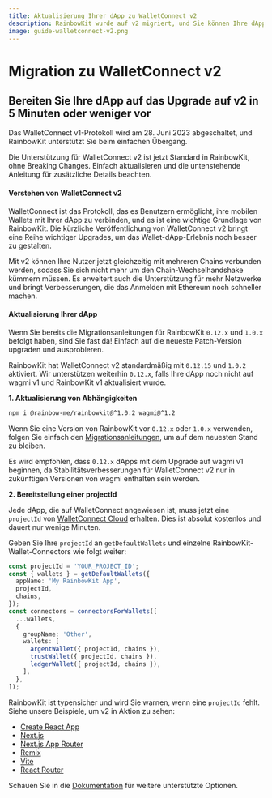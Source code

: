 ```yaml
---
title: Aktualisierung Ihrer dApp zu WalletConnect v2
description: RainbowKit wurde auf v2 migriert, und Sie können Ihre dApp in 5 Minuten oder weniger vorbereiten
image: guide-walletconnect-v2.png
---
```


# Migration zu WalletConnect v2

## Bereiten Sie Ihre dApp auf das Upgrade auf v2 in 5 Minuten oder weniger vor

Das WalletConnect v1-Protokoll wird am 28. Juni 2023 abgeschaltet, und RainbowKit unterstützt Sie beim einfachen Übergang.

Die Unterstützung für WalletConnect v2 ist jetzt Standard in RainbowKit, ohne Breaking Changes. Einfach aktualisieren und die untenstehende Anleitung für zusätzliche Details beachten.

#### Verstehen von WalletConnect v2

WalletConnect ist das Protokoll, das es Benutzern ermöglicht, ihre mobilen Wallets mit Ihrer dApp zu verbinden, und es ist eine wichtige Grundlage von RainbowKit. Die kürzliche Veröffentlichung von WalletConnect v2 bringt eine Reihe wichtiger Upgrades, um das Wallet-dApp-Erlebnis noch besser zu gestalten.

Mit v2 können Ihre Nutzer jetzt gleichzeitig mit mehreren Chains verbunden werden, sodass Sie sich nicht mehr um den Chain-Wechselhandshake kümmern müssen. Es erweitert auch die Unterstützung für mehr Netzwerke und bringt Verbesserungen, die das Anmelden mit Ethereum noch schneller machen.

#### Aktualisierung Ihrer dApp

Wenn Sie bereits die Migrationsanleitungen für RainbowKit `0.12.x` und `1.0.x` befolgt haben, sind Sie fast da! Einfach auf die neueste Patch-Version upgraden und ausprobieren.

RainbowKit hat WalletConnect v2 standardmäßig mit `0.12.15` und `1.0.2` aktiviert. Wir unterstützen weiterhin `0.12.x`, falls Ihre dApp noch nicht auf wagmi v1 und RainbowKit v1 aktualisiert wurde.

**1. Aktualisierung von Abhängigkeiten**

```bash
npm i @rainbow-me/rainbowkit@^1.0.2 wagmi@^1.2
```

Wenn Sie eine Version von RainbowKit vor `0.12.x` oder `1.0.x` verwenden, folgen Sie einfach den [Migrationsanleitungen](/docs/migration-guide), um auf dem neuesten Stand zu bleiben.

Es wird empfohlen, dass `0.12.x` dApps mit dem Upgrade auf wagmi v1 beginnen, da Stabilitätsverbesserungen für WalletConnect v2 nur in zukünftigen Versionen von wagmi enthalten sein werden.

**2. Bereitstellung einer projectId**

Jede dApp, die auf WalletConnect angewiesen ist, muss jetzt eine `projectId` von [WalletConnect Cloud](https://cloud.walletconnect.com/) erhalten. Dies ist absolut kostenlos und dauert nur wenige Minuten.

Geben Sie Ihre `projectId` an `getDefaultWallets` und einzelne RainbowKit-Wallet-Connectors wie folgt weiter:

```ts
const projectId = 'YOUR_PROJECT_ID';
const { wallets } = getDefaultWallets({
  appName: 'My RainbowKit App',
  projectId,
  chains,
});
const connectors = connectorsForWallets([
  ...wallets,
  {
    groupName: 'Other',
    wallets: [
      argentWallet({ projectId, chains }),
      trustWallet({ projectId, chains }),
      ledgerWallet({ projectId, chains }),
    ],
  },
]);
```

RainbowKit ist typensicher und wird Sie warnen, wenn eine `projectId` fehlt. Siehe unsere Beispiele, um v2 in Aktion zu sehen:

- [Create React App](https://codesandbox.io/p/sandbox/github/rainbow-me/rainbowkit/tree/main/examples/with-create-react-app)
- [Next.js](https://codesandbox.io/p/sandbox/github/rainbow-me/rainbowkit/tree/main/examples/with-next)
- [Next.js App Router](https://codesandbox.io/p/sandbox/github/rainbow-me/rainbowkit/tree/main/examples/with-next-app)
- [Remix](https://codesandbox.io/p/sandbox/github/rainbow-me/rainbowkit/tree/main/examples/with-remix)
- [Vite](https://codesandbox.io/p/sandbox/github/rainbow-me/rainbowkit/tree/main/examples/with-vite)
- [React Router](https://codesandbox.io/p/sandbox/github/rainbow-me/rainbowkit/tree/main/examples/with-react-router)

Schauen Sie in die [Dokumentation](https://www.rainbowkit.com/docs/custom-wallet-list#walletconnect) für weitere unterstützte Optionen.
